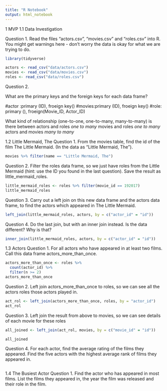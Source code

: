 ```yaml
---
title: "R Notebook"
output: html_notebook
---
```

1 MVP
1.1 Data Investigation

Question 1.
Read the files “actors.csv”, “movies.csv” and “roles.csv” into R. You might get warnings here - don’t worry the data is okay for what we are trying to do.

```r
library(tidyverse)
```

```r
actors <- read_csv("data/actors.csv")
movies <- read_csv("data/movies.csv")
roles <- read_csv("data/roles.csv")
```


Question 2.

What are the primary keys and the foreign keys for each data frame?

#actor :primary (ID),       froeign key()
#movies:primary (ID),       froeign key()
#role:  primary (),         froeign(Movie_ID, Actor_ID)

What kind of relationship (one-to-one, one-to-many, many-to-many) is there between
actors and roles _one to many_
movies and roles _one to many_
actors and movies _many to many_



1.2 Little Mermaid, The
Question 1.
From the movies table, find the id of the film The Little Mermaid. (In the data as “Little Mermaid, The”).
```r
movies %>% filter(name == "Little Mermaid, The")
```



Question 2.
Filter the roles data frame, so we just have roles from the Little Mermaid (hint: use the ID you found in the last question). Save the result as little_mermaid_roles.

```r
little_mermaid_roles <- roles %>% filter(movie_id == 192017)
little_mermaid_roles
```



Question 3.
Carry out a left join on this new data frame and the actors data frame, to find the actors which appeared in The Little Mermaid.

```r
left_join(little_mermaid_roles, actors, by = c("actor_id" = "id"))
```


Question 4.
Do the last join, but with an inner join instead. Is the data different? Why is that?
```r
inner_join(little_mermaid_roles, actors, by = c("actor_id" = "id"))
```



1.3 Actors
Question 1.
For all actors who have appeared in at least two films. Call this data frame actors_more_than_once.
```r
actors_more_than_once <- roles %>% 
  count(actor_id) %>% 
  filter(n >= 2)
actors_more_than_once
```



Question 2.
Left join actors_more_than_once to roles, so we can see all the actors roles those actors played in.
```r
act_rol <- left_join(actors_more_than_once, roles, by = "actor_id") 
act_rol 
```



Question 3.
Left join the result from above to movies, so we can see details of each movie for these roles
```r
all_joined <- left_join(act_rol, movies, by = c("movie_id" = "id"))

all_joined 
```

Question 4.
For each actor, find the average rating of the films they appeared. Find the five actors with the highest average rank of films they appeared in.
```r

  
```

1.4 The Busiest Actor
Question 1.
Find the actor who has appeared in most films. List the films they appeared in, the year the film was released and their role in the film.

